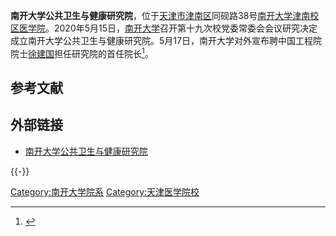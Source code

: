 '''南开大学公共卫生与健康研究院'''，位于[[天津市|天津市]][[津南区|津南区]]同砚路38号[[南开大学|南开大学]][[南开大学津南校区|津南校区]][[南开大学医学院|医学院]]。2020年5月15日，[[南开大学|南开大学]]召开第十九次校党委常委会会议研究决定成立南开大学公共卫生与健康研究院。5月17日，南开大学对外宣布聘中国工程院院士[[徐建国_(医学微生物学家)|徐建国]]担任研究院的首任院长<ref>{{cite news|author=陈彬|title=南开大学成立公共卫生与健康研究院|agency=中国科学报|date=2020-05-19}}</ref>。

== 参考文献 ==
{{Reflist|2}}

== 外部链接 ==
* [https://riph.nankai.edu.cn/ 南开大学公共卫生与健康研究院] {{Wayback|url=https://riph.nankai.edu.cn/ |date=20211030154507 }}

{{-}}
{{南开大学}}
{{南开大学/院系}}
[[Category:南开大学院系|Category:南开大学院系]]
[[Category:天津医学院校|Category:天津医学院校]]